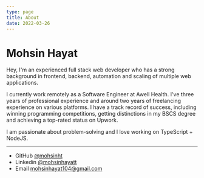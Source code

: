 ```yaml
---
type: page
title: About
date: 2022-03-26
---
```


# Mohsin Hayat

Hey, I'm an experienced full stack web developer who has a strong background in frontend, backend, automation and scaling of multiple web applications. 

I currently work remotely as a Software Engineer at Awell Health. I've three years of professional experience and around two years of freelancing experience on various platforms. I have a track record of success, including winning programming competitions, getting distinctions in my BSCS degree and achieving a top-rated status on Upwork.

I am passionate about problem-solving and I love working on TypeScript + NodeJS. 

---

- GitHub [@mohsinht](https://github.com/mohsinht)
- Linkedin [@mohsinhayatt](https://www.linkedin.com/in/mohsinhayatt/)
- Email mohsinhayat104@gmail.com
